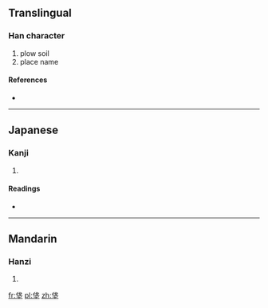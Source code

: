 ==Translingual==

===Han character===
{{Han char|rn=32|rad=土|as=06|sn=9|four=|canj=人戈土 (OIG)}}

# plow soil
# place name

====References====
* {{Han ref|kx=0228.180|dkj=05056|dj=0464.130|hdz=10439.150|uh=57A1|ud=22433}}

----

==Japanese==

===Kanji===
{{ja-kanji|grade=|rs=土06}}

# {{defn|Japanese|sort=土06}}

====Readings====
* {{ja-readings|on=[[はつ]] (hatsu), [[ぼち]] (bochi)|kun=[[たがやす]] (tagayasu)}}

----

==Mandarin==

===Hanzi===
{{cmn-hanzi|pin=[[fá]] ([[fa2]])|wg=fa<sup>2</sup>}}

# {{defn|Mandarin|sort=土06}}

[[fr:垡]]
[[pl:垡]]
[[zh:垡]]